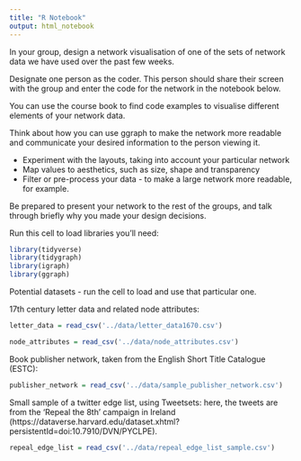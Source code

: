 ```yaml
---
title: "R Notebook"
output: html_notebook
---
```


In your group, design a network visualisation of one of the sets of network data we have used over the past few weeks.

Designate one person as the coder. This person should share their screen with the group and enter the code for the network in the notebook below. 

You can use the course book to find code examples to visualise different elements of your network data. 

Think about how you can use ggraph to make the network more readable and communicate your desired information to the person viewing it. 

-   Experiment with the layouts, taking into account your particular network
-   Map values to aesthetics, such as size, shape and transparency
-   Filter or pre-process your data - to make a large network more readable, for example. 

Be prepared to present your network to the rest of the groups, and talk through briefly why you made your design decisions. 

Run this cell to load libraries you'll need:

```r
library(tidyverse)
library(tidygraph)
library(igraph)
library(ggraph)
```


Potential datasets - run the cell to load and use that particular one. 

17th century letter data and related node attributes:  

```r
letter_data = read_csv('../data/letter_data1670.csv')

node_attributes = read_csv('../data/node_attributes.csv')

```

Book publisher network, taken from the English Short Title Catalogue (ESTC):

```r
publisher_network = read_csv('../data/sample_publisher_network.csv')
```

Small sample of a twitter edge list, using Tweetsets: here, the tweets are from the 'Repeal the 8th' campaign in Ireland (https://dataverse.harvard.edu/dataset.xhtml?persistentId=doi:10.7910/DVN/PYCLPE).

```r
repeal_edge_list = read_csv('../data/repeal_edge_list_sample.csv')
```


